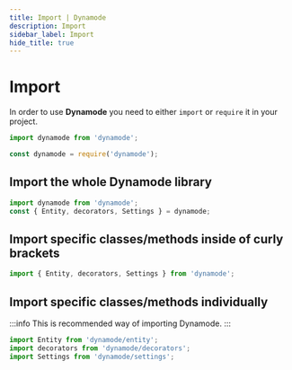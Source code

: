 ```yaml
---
title: Import | Dynamode
description: Import
sidebar_label: Import
hide_title: true
---
```



# Import

In order to use **Dynamode** you need to either `import` or `require` it in your project.

<Tabs>
<TabItem value="es-module" label="ES module" default>

```ts
import dynamode from 'dynamode';
```

</TabItem>
<TabItem value="common-js" label="CommonJS">

```ts
const dynamode = require('dynamode');
```

</TabItem>
</Tabs>

## Import the whole Dynamode library

```ts
import dynamode from 'dynamode';
const { Entity, decorators, Settings } = dynamode;
```

## Import specific classes/methods inside of curly brackets

```ts
import { Entity, decorators, Settings } from 'dynamode';
```

## Import specific classes/methods individually

:::info
This is recommended way of importing Dynamode.
:::

```ts
import Entity from 'dynamode/entity';
import decorators from 'dynamode/decorators';
import Settings from 'dynamode/settings';
```
